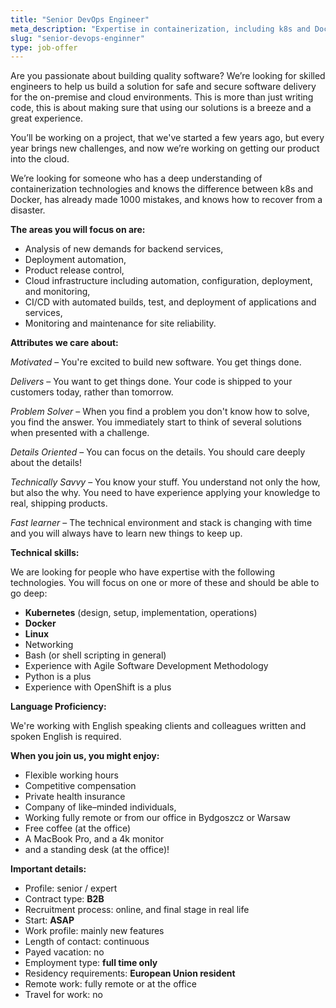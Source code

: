 ```yaml
---
title: "Senior DevOps Engineer"
meta_description: "Expertise in containerization, including k8s and Docker, is a key requirement for our Senior DevOps Engineer position. Explore the opportunity on our website."
slug: "senior-devops-enginner"
type: job-offer
---
```

Are you passionate about building quality software? We’re looking for skilled engineers to help us build a solution for safe and secure software delivery for the on-premise and cloud environments. This is more than just writing code, this is about making sure that using our solutions is a breeze and a great experience.

You’ll be working on a project, that we've started a few years ago, but every year brings new challenges, and now we’re working on getting our product into the cloud.

We’re looking for someone who has a deep understanding of containerization technologies and knows the difference between k8s and Docker, has already made 1000 mistakes, and knows how to recover from a disaster.

**The areas you will focus on are:**

* Analysis of new demands for backend services,
* Deployment automation,
* Product release control,
* Cloud infrastructure including automation, configuration, deployment, and monitoring,
* CI/CD with automated builds, test, and deployment of applications and services,
* Monitoring and maintenance for site reliability.

**Attributes we care about:**

*Motivated* – You're excited to build new software. You get things done.

*Delivers* – You want to get things done. Your code is shipped to your customers today, rather than tomorrow.

*Problem Solver* – When you find a problem you don't know how to solve, you find the answer. You immediately start to think of several solutions when presented with a challenge.

*Details Oriented* –  You can focus on the details. You should care deeply about the details!

*Technically Savvy* – You know your stuff. You understand not only the how, but also the why. You need to have experience applying your knowledge to real, shipping products.

*Fast learner* –  The technical environment and stack is changing with time and you will always have to learn new things to keep up.

**Technical skills:**

We are looking for people who have expertise with the following technologies. You will focus on one or more of these and should be able to go deep:

* **Kubernetes** (design, setup, implementation, operations)
* **Docker**
* **Linux**
* Networking
* Bash (or shell scripting in general)
* Experience with Agile Software Development Methodology
* Python is a plus
* Experience with OpenShift is a plus

**Language Proficiency:**

We're working with English speaking clients and colleagues written and spoken English is required.

**When you join us, you might enjoy:**

* Flexible working hours
* Competitive compensation
* Private health insurance
* Company of like–minded individuals,
* Working fully remote or from our office in Bydgoszcz or Warsaw
* Free coffee (at the office)
* A MacBook Pro, and a 4k monitor
* and a standing desk (at the office)!

**Important details:**

* Profile: senior / expert
* Contract type: **B2B**
* Recruitment process: online, and final stage in real life
* Start: **ASAP**
* Work profile: mainly new features
* Length of contact: continuous
* Payed vacation: no
* Employment type: **full time only**
* Residency requirements: **European Union resident**
* Remote work: fully remote or at the office
* Travel for work: no
